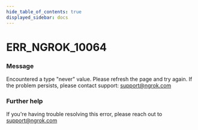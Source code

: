 ```yaml
---
hide_table_of_contents: true
displayed_sidebar: docs
---
```



# ERR_NGROK_10064

### Message

Encountered a type "never" value. Please refresh the page and try again. If the problem persists, please contact support: support@ngrok.com

### Further help

If you're having trouble resolving this error, please reach out to [support@ngrok.com](mailto:support@ngrok.com?subject=Help%20with%20ERR_NGROK_10064)

<ErrorDetails error="err_ngrok_10064" />
